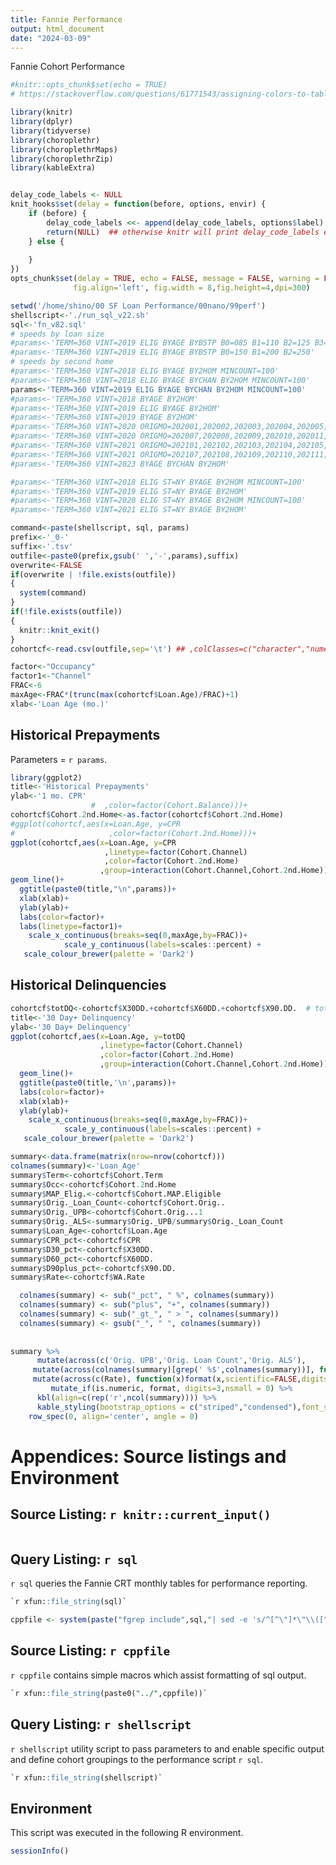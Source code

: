 ```yaml
---
title: Fannie Performance
output: html_document
date: "2024-03-09"
---
```

Fannie Cohort Performance 

```r
#knitr::opts_chunk$set(echo = TRUE)
# https://stackoverflow.com/questions/61771543/assigning-colors-to-table-values-using-choroplethr

library(knitr)
library(dplyr)
library(tidyverse)
library(choroplethr)
library(choroplethrMaps)
library(choroplethrZip)
library(kableExtra)


delay_code_labels <- NULL
knit_hooks$set(delay = function(before, options, envir) {
    if (before) {
        delay_code_labels <<- append(delay_code_labels, options$label)
        return(NULL)  ## otherwise knitr will print delay_code_labels every time
    } else {
        
    }
})
opts_chunk$set(delay = TRUE, echo = FALSE, message = FALSE, warning = FALSE, 
              fig.align='left', fig.width = 8,fig.height=4,dpi=300)

```

```r
setwd('/home/shino/00 SF Loan Performance/00nano/99perf')
shellscript<-'./run_sql_v22.sh'
sql<-'fn_v82.sql'
# speeds by loan size
#params<-'TERM=360 VINT=2019 ELIG BYAGE BYBSTP B0=085 B1=110 B2=125 B3=150 B4=175 B5=200 B6=225 B7=250 B8=275 B9=500'
#params<-'TERM=360 VINT=2019 ELIG BYAGE BYBSTP B0=150 B1=200 B2=250'
# speeds by second home
#params<-'TERM=360 VINT=2018 ELIG BYAGE BY2HOM MINCOUNT=100'
#params<-'TERM=360 VINT=2018 ELIG BYAGE BYCHAN BY2HOM MINCOUNT=100'
params<-'TERM=360 VINT=2019 ELIG BYAGE BYCHAN BY2HOM MINCOUNT=100'
#params<-'TERM=360 VINT=2018 BYAGE BY2HOM'
#params<-'TERM=360 VINT=2019 ELIG BYAGE BY2HOM'
#params<-'TERM=360 VINT=2019 BYAGE BY2HOM'
#params<-'TERM=360 VINT=2020 ORIGMO=202001,202002,202003,202004,202005,202006 ELIG BYAGE BY2HOM'
#params<-'TERM=360 VINT=2020 ORIGMO=202007,202008,202009,202010,202011,202012 ELIG BYAGE BY2HOM'
#params<-'TERM=360 VINT=2021 ORIGMO=202101,202102,202103,202104,202105,202106 ELIG BYAGE BY2HOM'
#params<-'TERM=360 VINT=2021 ORIGMO=202107,202108,202109,202110,202111,202112 ELIG BYAGE BY2HOM'
#params<-'TERM=360 VINT=2023 BYAGE BYCHAN BY2HOM'

#params<-'TERM=360 VINT=2018 ELIG ST=NY BYAGE BY2HOM MINCOUNT=100'
#params<-'TERM=360 VINT=2019 ELIG ST=NY BYAGE BY2HOM'
#params<-'TERM=360 VINT=2020 ELIG ST=NY BYAGE BY2HOM MINCOUNT=100'
#params<-'TERM=360 VINT=2021 ELIG ST=NY BYAGE BY2HOM'

command<-paste(shellscript, sql, params)
prefix<-'_0-'
suffix<-'.tsv'
outfile<-paste0(prefix,gsub(' ','-',params),suffix)
overwrite<-FALSE
if(overwrite | !file.exists(outfile))
{
  system(command)
}
if(!file.exists(outfile))
{
  knitr::knit_exit()
}
cohortcf<-read.csv(outfile,sep='\t') ## ,colClasses=c("character","numeric"))
```

```r
factor<-"Occupancy"
factor1<-"Channel"
FRAC<-6
maxAge<-FRAC*(trunc(max(cohortcf$Loan.Age)/FRAC)+1)
xlab<-'Loan Age (mo.)'
```

## Historical Prepayments

Parameters = `r params`.

```r
library(ggplot2)
title<-'Historical Prepayments'
ylab<-'1 mo. CPR'
                  #  ,color=factor(Cohort.Balance)))+
cohortcf$Cohort.2nd.Home<-as.factor(cohortcf$Cohort.2nd.Home)
#ggplot(cohortcf,aes(x=Loan.Age, y=CPR
#                     ,color=factor(Cohort.2nd.Home)))+
ggplot(cohortcf,aes(x=Loan.Age, y=CPR
                     ,linetype=factor(Cohort.Channel)
                     ,color=factor(Cohort.2nd.Home)
                    ,group=interaction(Cohort.Channel,Cohort.2nd.Home)))+
geom_line()+
  ggtitle(paste0(title,"\n",params))+
  xlab(xlab)+
  ylab(ylab)+
  labs(color=factor)+
  labs(linetype=factor1)+
    scale_x_continuous(breaks=seq(0,maxAge,by=FRAC))+
            scale_y_continuous(labels=scales::percent) +
   scale_colour_brewer(palette = 'Dark2')

```
## Historical Delinquencies

```r
cohortcf$totDQ<-cohortcf$X30DD.+cohortcf$X60DD.+cohortcf$X90.DD.  # total DQ
title<-'30 Day+ Delinquency'
ylab<-'30 Day+ Delinquency'
ggplot(cohortcf,aes(x=Loan.Age, y=totDQ
                    ,linetype=factor(Cohort.Channel)
                    ,color=factor(Cohort.2nd.Home)
                    ,group=interaction(Cohort.Channel,Cohort.2nd.Home)))+
  geom_line()+
  ggtitle(paste0(title,'\n',params))+
  labs(color=factor)+
  xlab(xlab)+
  ylab(ylab)+
    scale_x_continuous(breaks=seq(0,maxAge,by=FRAC))+
            scale_y_continuous(labels=scales::percent) +
   scale_colour_brewer(palette = 'Dark2')

```

```r
summary<-data.frame(matrix(nrow=nrow(cohortcf)))
colnames(summary)<-'Loan_Age'
summary$Term<-cohortcf$Cohort.Term
summary$Occ<-cohortcf$Cohort.2nd.Home
summary$MAP_Elig.<-cohortcf$Cohort.MAP.Eligible
summary$Orig._Loan_Count<-cohortcf$Cohort.Orig..
summary$Orig._UPB<-cohortcf$Cohort.Orig...1
summary$Orig._ALS<-summary$Orig._UPB/summary$Orig._Loan_Count
summary$Loan_Age<-cohortcf$Loan.Age
summary$CPR_pct<-cohortcf$CPR
summary$D30_pct<-cohortcf$X30DD.
summary$D60_pct<-cohortcf$X60DD.
summary$D90plus_pct<-cohortcf$X90.DD.
summary$Rate<-cohortcf$WA.Rate

  colnames(summary) <- sub("_pct", " %", colnames(summary))
  colnames(summary) <- sub("plus", "+", colnames(summary))
  colnames(summary) <- sub("_gt_", " > ", colnames(summary))
  colnames(summary) <- gsub("_", " ", colnames(summary))
  
  
summary %>%
      mutate(across(c('Orig. UPB','Orig. Loan Count','Orig. ALS'),     function(x)format(x,scientific=FALSE,big.mark=',',digits=1,nsmall=0))) %>% 
     mutate(across(colnames(summary)[grep(' %$',colnames(summary))], function(x)paste0(format(x*100,scientific=FALSE,digits=2,nsmall=0),'%'))) %>% 
     mutate(across(c(Rate), function(x)format(x,scientific=FALSE,digits=4,nsmall=3))) %>% 
         mutate_if(is.numeric, format, digits=3,nsmall = 0) %>%  
      kbl(align=c(rep('r',ncol(summary)))) %>%
      kable_styling(bootstrap_options = c("striped","condensed"),font_size = 11)  %>%
    row_spec(0, align='center', angle = 0) 
```

# Appendices: Source listings and Environment

## Source Listing: `r knitr::current_input()`

```r
```

## Query Listing: `r sql`

`r sql` queries the Fannie CRT monthly tables for performance reporting.
```sql
`r xfun::file_string(sql)`
```
```r
cppfile <- system(paste("fgrep include",sql,"| sed -e 's/^[^\"]*\"\\([^\"]*\\)\"/\\1/'"), intern = TRUE)
```

## Source Listing: `r cppfile`
`r cppfile` contains simple macros which assist formatting of sql output.
```sql
`r xfun::file_string(paste0("../",cppfile))`
```
## Query Listing: `r shellscript`

`r shellscript` utility script to pass parameters to and 
enable specific output and define cohort groupings to the performance script `r sql`.
```sql
`r xfun::file_string(shellscript)`
```


## Environment

This script was executed in the following R environment.
```r
sessionInfo()
```

